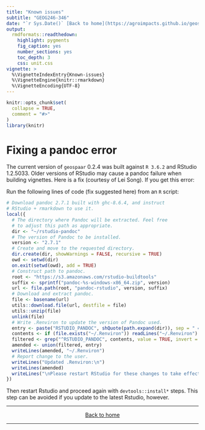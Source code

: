 ```yaml
---
title: "Known issues"
subtitle: "GEOG246-346"
date: "`r Sys.Date()` [Back to home](https://agroimpacts.github.io/geospaar/)"
output:
  rmdformats::readthedown:
    highlight: pygments
    fig_caption: yes
    number_sections: yes
    toc_depth: 3
    css: unit.css
vignette: >
  %\VignetteIndexEntry{Known-issues}
  %\VignetteEngine{knitr::rmarkdown}
  %\VignetteEncoding{UTF-8}
---
```


```r
knitr::opts_chunk$set(
  collapse = TRUE,
  comment = "#>"
)
library(knitr)
```

# Fixing a pandoc error
The current version of `geospaar` 0.2.4 was built against `R 3.6.2` and RStudio 1.2.5033. Older versions of RStudio may cause a pandoc failure when building vignettes.  Here is a fix (courtesy of Lei Song). If you get this error:

Run the following lines of code (fix suggested here) from an `R` script:


```r
# Download pandoc 2.7.1 built with ghc-8.6.4, and instruct
# RStudio + rmarkdown to use it.
local({
  # The directory where Pandoc will be extracted. Feel free
  # to adjust this path as appropriate.
  dir <- "~/rstudio-pandoc"
  # The version of Pandoc to be installed.
  version <- "2.7.1"
  # Create and move to the requested directory.
  dir.create(dir, showWarnings = FALSE, recursive = TRUE)
  owd <- setwd(dir)
  on.exit(setwd(owd), add = TRUE)
  # Construct path to pandoc.
  root <- "https://s3.amazonaws.com/rstudio-buildtools"
  suffix <- sprintf("pandoc-%s-windows-x86_64.zip", version)
  url <- file.path(root, "pandoc-rstudio", version, suffix)
  # Download and extract pandoc.
  file <- basename(url)
  utils::download.file(url, destfile = file)
  utils::unzip(file)
  unlink(file)
  # Write .Renviron to update the version of Pandoc used.
  entry <- paste("RSTUDIO_PANDOC", shQuote(path.expand(dir)), sep = " = ")
  contents <- if (file.exists("~/.Renviron")) readLines("~/.Renviron")
  filtered <- grep("^RSTUDIO_PANDOC", contents, value = TRUE, invert = TRUE)
  amended <- union(filtered, entry)
  writeLines(amended, "~/.Renviron")
  # Report change to the user.
  writeLines("Updated .Renviron:\n")
  writeLines(amended)
  writeLines("\nPlease restart RStudio for these changes to take effect.")
}) 
```

Then restart Rstudio and proceed again with `devtools::install*` steps. This step can be avoided if you update to the latest Rstudio, however. 

***
<center>
[Back to home](toc.html)
</center>
***
